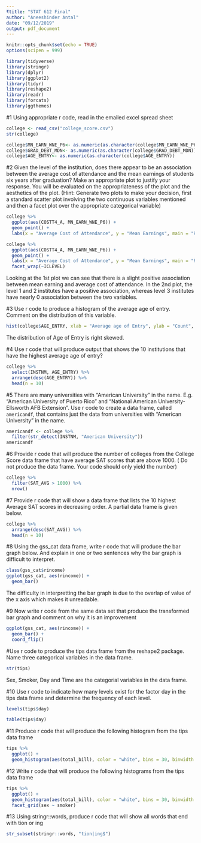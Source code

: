 ```yaml
---
₹title: "STAT 612 Final"
author: "Aneeshinder Antal"
date: "09/12/2019"
output: pdf_document
---
```


```r
knitr::opts_chunk$set(echo = TRUE)
options(scipen = 999)
```

```r
library(tidyverse)		
library(stringr)           
library(dplyr)
library(ggplot2)		
library(tidyr)              
library(reshape2)
library(readr)			
library(forcats)
library(ggthemes)
```


#1 Using appropriate r code,  read in the emailed excel spread sheet
<!--The data in "college_score.csv" contains a subset of the variables found in the
2016 to 2017 [College Scorecard](https://collegescorecard.ed.gov/data/)
database. These data contain information on colleges in the United States. 
The variables included are:
- `UNITID` and `OPEID`: Identifiers for the colleges.
- `INSTNM`: Institution name
- `ADM_RATE`: The Admission Rate.
- `SAT_AVE`: Average SAT equivalent score of students admitted.
- `UGDS`: Enrollment of undergraduate certificate/degree-seeking students
- `COSTT4_A`: Average cost of attendance (academic year institutions)
- `AVGFACSAL`: Average faculty salary
- `GRAD_DEBT_MDN`: The median debt for students who have completed
- `AGE_ENTRY`: Average age of entry
- `ICLEVEL`: Level of institution (1 = 4-year, 2 = 2-year, 3 = less than 2-year).
- `MN_EARN_WNE_P6`: Mean earnings of students working and not enrolled 6 years 
  after entry (so students who graduated in the 2009 to 2010 academic year).-->
  

```r
college <- read_csv("college_score.csv")
str(college)
```
```r
college$MN_EARN_WNE_P6<- as.numeric(as.character(college$MN_EARN_WNE_P6))
college$GRAD_DEBT_MDN<- as.numeric(as.character(college$GRAD_DEBT_MDN))
college$AGE_ENTRY<- as.numeric(as.character(college$AGE_ENTRY))
```

#2 Given the level of the institution, does there appear to be an association between the average cost of attendance and the mean earnings of students six years after graduation? Make an appropriate plot to justify your response. You will be evaluated on the appropriateness of the plot and the aesthetics of the plot. (Hint: Generate two plots to make your decision, first a standard scatter plot involving the two continuous variables mentioned and then a facet plot over the appropriate categorical variable)

```r
college %>% 
  ggplot(aes(COSTT4_A, MN_EARN_WNE_P6)) +
  geom_point() +
  labs(x = "Average Cost of Attendance", y = "Mean Earnings", main = "Relation between Attendance cost and Average Earnings")

college %>% 
  ggplot(aes(COSTT4_A, MN_EARN_WNE_P6)) +
  geom_point() +
  labs(x = "Average Cost of Attendance", y = "Mean Earnings", main = "Relation between Attendance cost and Average Earnings") +
  facet_wrap(~ICLEVEL)

```

Looking at the 1st plot we can see that there is a slight positive association between mean earning and average cost of attendance. In the 2nd plot, the level 1 and 2 institutes have a positive association, whereas level 3 institutes have nearly 0 association between the two variables.


#3 Use r code to produce a histogram of the average age of entry.  Comment on the distribution of this variable.
```r
hist(college$AGE_ENTRY, xlab = "Average age of Entry", ylab = "Count", main = "Histogram of Average Age of Entry")
```
The distribution of Age of Entry is right skewed.

#4 Use r code that will produce output that shows the 10 institutions that have the highest average age of entry?
```r
college %>% 
  select(INSTNM, AGE_ENTRY) %>% 
  arrange(desc(AGE_ENTRY)) %>% 
  head(n = 10)
```


#5 There are many universities with "American University" in the name. E.g. "American University of Puerto Rico" and "National American University-Ellsworth AFB Extension".  Use r code to create a data frame, called  `americandf`, that contains just the data from universities with "American University" in the name.
```r
americandf <- college %>% 
  filter(str_detect(INSTNM, "American University"))
americandf
```


#6 Provide r code that will produce the number of colleges from the College Score data frame that have average SAT scores that are above 1000.  ( Do not produce the data frame.  Your code should only yield the number)
```r
college %>%
  filter(SAT_AVG > 1000) %>% 
  nrow()
```

#7 Provide r code that will show a data frame that lists the 10 highest Average SAT scores in decreasing order.  A partial data frame is given below.
```r
college %>% 
  arrange(desc(SAT_AVG)) %>% 
  head(n = 10)
```


#8 Using the gss_cat data frame, write r code that will produce the bar graph below. And explain in one or two sentences why the bar graph is difficult to interpret.
```r
class(gss_cat$rincome)
ggplot(gss_cat, aes(rincome)) +
  geom_bar()
```
The difficulty in interpretting the bar graph is due to the overlap of value of the x axis which makes it unreadable.

#9 Now write r code from the same data set that produce the transformed bar graph and comment on why it is an improvement
```r
ggplot(gss_cat, aes(rincome)) +
  geom_bar() +
  coord_flip()
```


#Use r code to produce the tips data frame from the reshape2 package.  Name three categorical variables in the data frame.
```r
str(tips)
```
Sex, Smoker, Day and Time are the categorial variables in the data frame.

#10 Use r code to indicate how many levels exist for the factor day in the tips data frame  and determine the frequency of each level.
```r
levels(tips$day)
```


```r
table(tips$day)
```


#11 Produce r code that will produce the following histogram from the tips data frame
```r
tips %>% 
  ggplot() +
  geom_histogram(aes(total_bill), color = "white", bins = 30, binwidth = 2)

```


#12 Write r code that will produce the following histograms from the tips data frame
```r
tips %>% 
  ggplot() +
  geom_histogram(aes(total_bill), color = "white", bins = 30, binwidth = 2) +
  facet_grid(sex ~ smoker)
```


#13 Using stringr::words, produce r code that will show all words that end with tion or ing
```r
str_subset(stringr::words, "tion|ing$")
```









